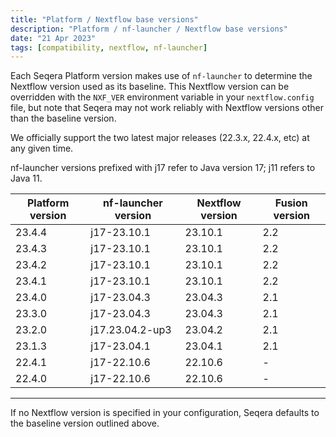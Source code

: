```yaml
---
title: "Platform / Nextflow base versions"
description: "Platform / nf-launcher / Nextflow base versions"
date: "21 Apr 2023"
tags: [compatibility, nextflow, nf-launcher]
---
```


Each Seqera Platform version makes use of `nf-launcher` to determine the Nextflow version used as its baseline. This Nextflow version can be overridden with the `NXF_VER` environment variable in your `nextflow.config` file, but note that Seqera may not work reliably with Nextflow versions other than the baseline version.

We officially support the two latest major releases (22.3.x, 22.4.x, etc) at any given time.

nf-launcher versions prefixed with j17 refer to Java version 17; j11 refers to Java 11.

| Platform version | nf-launcher version | Nextflow version | Fusion version |
| ---------------- | ------------------- | ---------------- | -------------- |
| 23.4.4           | j17-23.10.1         | 23.10.1          | 2.2            |
| 23.4.3           | j17-23.10.1         | 23.10.1          | 2.2            |
| 23.4.2           | j17-23.10.1         | 23.10.1          | 2.2            |
| 23.4.1           | j17-23.10.1         | 23.10.1          | 2.2            |
| 23.4.0           | j17-23.04.3         | 23.04.3          | 2.1            |
| 23.3.0           | j17-23.04.3         | 23.04.3          | 2.1            |
| 23.2.0           | j17.23.04.2-up3     | 23.04.2          | 2.1            |
| 23.1.3           | j17-23.04.1         | 23.04.1          | 2.1            |
| 22.4.1           | j17-22.10.6         | 22.10.6          | -              |
| 22.4.0           | j17-22.10.6         | 22.10.6          | -              |

---

If no Nextflow version is specified in your configuration, Seqera defaults to the baseline version outlined above.

<!-- revisit this page for latest release, add Agent interoperability for HPCs, etc. in future PR-->
